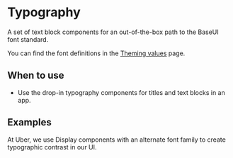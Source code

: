 <!--
Copyright (c) Uber Technologies, Inc.

This source code is licensed under the MIT license found in the
LICENSE file in the root directory of this source tree.
-->




# Typography

A set of text block components for an out-of-the-box path to the BaseUI font standard.

You can find the font definitions in the [Theming values](/guides/theming/#typography) page.

## When to use

- Use the drop-in typography components for titles and text blocks in an app.

## Examples

<Example title="Typography Display Blocks" path="typography/display.tsx">
  <Display />
</Example>

At Uber, we use Display components with an alternate font family to create typographic contrast in our UI.

<Example title="Typography Heading Blocks" path="typography/heading.tsx">
  <Heading />
</Example>

<Example title="Typography Body Blocks" path="typography/text.tsx">
  <Text />
</Example>

<Exports
  component={TypographyExports}
  title="Typography exports"
  path="baseui/typography"
  cheatsheet={false}
/>
